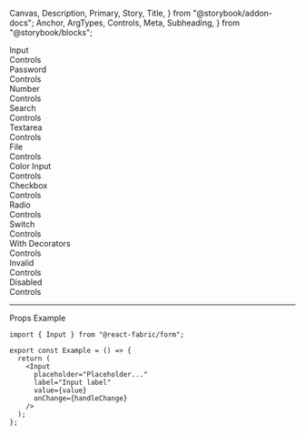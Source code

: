   Canvas,
  Description,
  Primary,
  Story,
  Title,
} from "@storybook/addon-docs";
  Anchor,
  ArgTypes,
  Controls,
  Meta,
  Subheading,
} from "@storybook/blocks";

<Meta of={InputStories} />

<Title>Inputs</Title>

<Anchor storyId="input">
  <div className="hidden-anchor">
    <Subheading>Input</Subheading>
  </div>
</Anchor>

<Primary />

<Collapsable className="control-panel">
  <div>Controls</div>
  <Controls of={InputStories._Input} />
</Collapsable>

<Anchor storyId="password">
  <Subheading>Password</Subheading>
</Anchor>
<Description of={PasswordStories._Password} />
<Canvas withToolbar of={PasswordStories._Password} />
<Collapsable className="control-panel">
  <div>Controls</div>
  <Controls of={PasswordStories._Password} />
</Collapsable>

<Anchor storyId="number">
  <Subheading>Number</Subheading>
</Anchor>
<Description of={NumberStories._Number} />
<Canvas withToolbar of={NumberStories._Number} />
<Collapsable className="control-panel">
  <div>Controls</div>
  <Controls of={NumberStories._Number} />
</Collapsable>

<Anchor storyId="search">
  <Subheading>Search</Subheading>
</Anchor>
<Description of={SearchStories._Search} />
<Canvas withToolbar of={SearchStories._Search} />
<Collapsable className="control-panel">
  <div>Controls</div>
  <Controls of={SearchStories._Search} />
</Collapsable>

<Anchor storyId="textarea">
  <Subheading>Textarea</Subheading>
</Anchor>
<Description of={TextareaStories._Textarea} />
<Canvas withToolbar of={TextareaStories._Textarea} />
<Collapsable className="control-panel">
  <div>Controls</div>
  <Controls of={TextareaStories._Textarea} />
</Collapsable>

<Anchor storyId="file">
  <Subheading>File</Subheading>
</Anchor>
<Description of={FileStories._FileInput} />
<Canvas withToolbar of={FileStories._FileInput} />
<Collapsable className="control-panel">
  <div>Controls</div>
  <Controls of={FileStories._FileInput} />
</Collapsable>

<Anchor storyId="color">
  <Subheading>Color Input</Subheading>
</Anchor>
<Description of={ColorInputStories._ColorInput} />
<Canvas withToolbar of={ColorInputStories._ColorInput} />
<Collapsable className="control-panel">
  <div>Controls</div>
  <Controls of={ColorInputStories._ColorInput} />
</Collapsable>

<Anchor storyId="checkbox">
  <Subheading>Checkbox</Subheading>
</Anchor>
<Description of={CheckboxStories._Checkbox} />
<Canvas withToolbar of={CheckboxStories._Checkbox} />
<Collapsable className="control-panel">
  <div>Controls</div>
  <Controls of={CheckboxStories._Checkbox} />
</Collapsable>

<Anchor storyId="radio">
  <Subheading>Radio</Subheading>
</Anchor>
<Description of={RadioStories._Radio} />
<Canvas withToolbar of={RadioStories._Radio} />
<Collapsable className="control-panel">
  <div>Controls</div>
  <Controls of={RadioStories._Radio} />
</Collapsable>

<Anchor storyId="switch">
  <Subheading>Switch</Subheading>
</Anchor>
<Description of={SwitchStories._Switch} />
<Canvas withToolbar of={SwitchStories._Switch} />
<Collapsable className="control-panel">
  <div>Controls</div>
  <Controls of={SwitchStories._Switch} />
</Collapsable>

<Anchor storyId="withDecorators">
  <Subheading>With Decorators</Subheading>
</Anchor>
<Description of={OtherStories.WithDecorators} />
<Canvas withToolbar of={OtherStories.WithDecorators} />
<Collapsable className="control-panel">
  <div>Controls</div>
  <Controls of={OtherStories.WithDecorators} />
</Collapsable>

<Anchor storyId="invalid">
  <Subheading>Invalid</Subheading>
</Anchor>
<Description of={OtherStories.InvalidInput} />
<Canvas withToolbar of={OtherStories.InvalidInput} />
<Collapsable className="control-panel">
  <div>Controls</div>
  <Controls of={OtherStories.InvalidInput} />
</Collapsable>

<Anchor storyId="disabled">
  <Subheading>Disabled</Subheading>
</Anchor>
<Description of={OtherStories.DisabledInput} />
<Canvas withToolbar of={OtherStories.DisabledInput} />
<Collapsable className="control-panel">
  <div>Controls</div>
  <Controls of={OtherStories.DisabledInput} />
</Collapsable>

<hr />

<Anchor storyId="props">
  <Subheading>Props</Subheading>
</Anchor>

<ArgTypes sort="requiredFirst" />

<Anchor storyId="sample">
  <Subheading>Example</Subheading>
</Anchor>

```tsx
import { Input } from "@react-fabric/form";

export const Example = () => {
  return (
    <Input
      placeholder="Placeholder..."
      label="Input label"
      value={value}
      onChange={handleChange}
    />
  );
};
```
